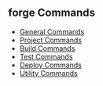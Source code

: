 ## forge Commands

- [General Commands](/forge/reference/general-commands.mdx)
- [Project Commands](/forge/reference/project-commands.mdx)
- [Build Commands](/forge/reference/build-commands.mdx)
- [Test Commands](/forge/reference/test-commands.mdx)
- [Deploy Commands](/forge/reference/deploy-commands.mdx)
- [Utility Commands](/forge/reference/utility-commands.mdx)
